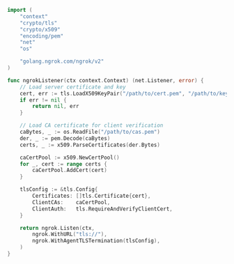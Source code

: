 ```go
import (
	"context"
	"crypto/tls"
	"crypto/x509"
	"encoding/pem"
	"net"
	"os"

	"golang.ngrok.com/ngrok/v2"
)

func ngrokListener(ctx context.Context) (net.Listener, error) {
	// Load server certificate and key
	cert, err := tls.LoadX509KeyPair("/path/to/cert.pem", "/path/to/key.pem")
	if err != nil {
		return nil, err
	}

	// Load CA certificate for client verification
	caBytes, _ := os.ReadFile("/path/to/cas.pem")
	der, _ := pem.Decode(caBytes)
	certs, _ := x509.ParseCertificates(der.Bytes)

	caCertPool := x509.NewCertPool()
	for _, cert := range certs {
		caCertPool.AddCert(cert)
	}

	tlsConfig := &tls.Config{
		Certificates: []tls.Certificate{cert},
		ClientCAs:    caCertPool,
		ClientAuth:   tls.RequireAndVerifyClientCert,
	}

	return ngrok.Listen(ctx,
		ngrok.WithURL("tls://"),
		ngrok.WithAgentTLSTermination(tlsConfig),
	)
}
```
